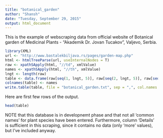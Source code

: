 ```yaml
---
title: "botanical_garden"
author: "Shansh"
date: "Tuesday, September 29, 2015"
output: html_document
---
```



This is the example of webscraping data from official website of Botanical garden of Medicinal Plants - "Akademik Dr. Jovan Tucakov", Valjevo, Serbia.


```r
library(XML)
url <- "http://www.bastalekbiljava.rs/pages/garden-map.php"
html <- htmlTreeParse(url, useInternalNodes = T)
raw <- xpathSApply(html, "//td", xmlValue)
names <- xpathSApply(html, "//th", xmlValue)
lngt <- length(raw)
table <- data.frame(raw[seq(1, lngt, 5)], raw[seq(2, lngt, 5)], raw[seq(3, lngt, 5)], raw[seq(4, lngt, 5)], raw[seq(5, lngt, 5)])
colnames(table) <- names
write.table(table, file = "botanical_garden.txt", sep = ",", col.names = colnames(table))
```

Here are first few rows of the output.

```r
head(table)
```

NOTE that this database is in developnemt phase and that not all 'common names' for plant species have been entered. Furthermore, column 'Details' is sufficient in this scraping, since it contains no data (only 'more' values), but I've included anyway.
